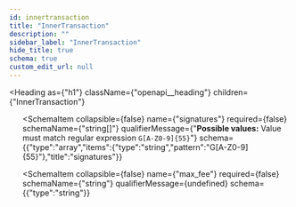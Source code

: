 ```yaml
---
id: innertransaction
title: "InnerTransaction"
description: ""
sidebar_label: "InnerTransaction"
hide_title: true
schema: true
custom_edit_url: null
---
```



<Heading
  as={"h1"}
  className={"openapi__heading"}
  children={"InnerTransaction"}
>
</Heading>





<ul>
  <SchemaItem
    collapsible={false}
    name={"hash"}
    required={false}
    schemaName={"hash (string)"}
    qualifierMessage={undefined}
    schema={{"type":"string","title":"hash"}}
  >
    
  </SchemaItem><SchemaItem
    collapsible={false}
    name={"signatures"}
    required={false}
    schemaName={"string[]"}
    qualifierMessage={"**Possible values:** Value must match regular expression `G[A-Z0-9]{55}`"}
    schema={{"type":"array","items":{"type":"string","pattern":"G[A-Z0-9]{55}"},"title":"signatures"}}
  >
    
  </SchemaItem><SchemaItem
    collapsible={false}
    name={"max_fee"}
    required={false}
    schemaName={"string"}
    qualifierMessage={undefined}
    schema={{"type":"string"}}
  >
    
  </SchemaItem>
</ul>
            